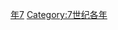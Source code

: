 {{Catnav|頁面分類|历史|歷史時代|年|7世纪各年}}

{{catmore}}
{{Commons category|687}}

[[Category:680年代|年7]]
[[Category:7世纪各年|Category:7世纪各年]]